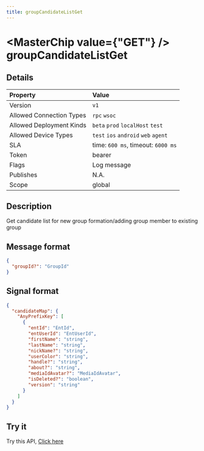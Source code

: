 ```yaml
---
title: groupCandidateListGet
---
```



# <MasterChip value={"GET"} /> groupCandidateListGet

## Details

| Property | Value | 
| :--- | :--- | 
| Version | `v1` |
| Allowed Connection Types | `rpc` `wsoc`  |
| Allowed Deployment Kinds | `beta` `prod` `localHost` `test`  |
| Allowed Device Types | `test` `ios` `android` `web` `agent`  |
| SLA | time: `600 ms`, timeout: `6000 ms` |
| Token | bearer |
| Flags | Log message |
| Publishes | N.A. |
| Scope | global |


## Description

Get candidate list for new group formation/adding group member to existing group

## Message format

```json copy
{
  "groupId?": "GroupId"
}
```

## Signal format

```json copy
{
  "candidateMap": {
    "AnyPrefixKey": [
      {
        "entId": "EntId",
        "entUserId": "EntUserId",
        "firstName": "string",
        "lastName": "string",
        "nickName?": "string",
        "userColor": "string",
        "handle?": "string",
        "about?": "string",
        "mediaIdAvatar?": "MediaIdAvatar",
        "isDeleted?": "boolean",
        "version": "string"
      }
    ]
  }
}
```

## Try it

Try this API, [Click here](https://web.neome.ai/api?path=home_drawer_groupCandidateListGet)

